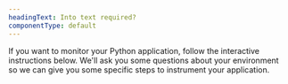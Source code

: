 ```yaml
---
headingText: Into text required?
componentType: default
---
```


If you want to monitor your Python application, follow the interactive instructions below. We'll ask you some questions about your environment so we can give you some specific steps to instrument your application.